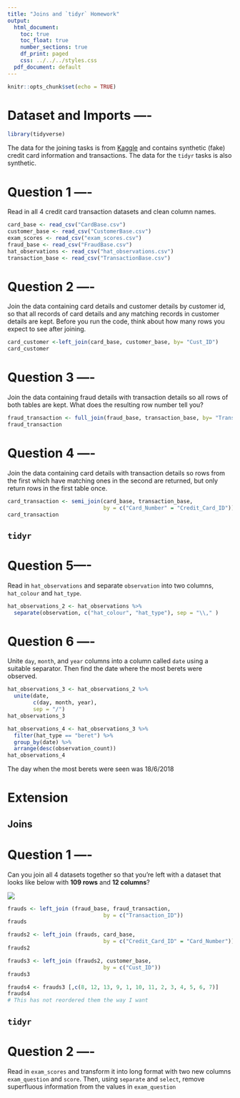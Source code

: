 ```yaml
---
title: "Joins and `tidyr` Homework"
output:
  html_document:
    toc: true
    toc_float: true
    number_sections: true
    df_print: paged
    css: ../../../styles.css
  pdf_document: default
---
```


```r
knitr::opts_chunk$set(echo = TRUE)
```

# Dataset and Imports ----

```r
library(tidyverse)
```

The data for the joining tasks is from [Kaggle](https://www.kaggle.com/ananta/credit-card-data) and contains synthetic (fake) credit card information and transactions. The data for the `tidyr` tasks is also synthetic.


# **Question 1** ----

Read in all 4 credit card transaction datasets and clean column names.

```r
card_base <- read_csv("CardBase.csv")
customer_base <- read_csv("CustomerBase.csv")
exam_scores <- read_csv("exam_scores.csv")
fraud_base <- read_csv("FraudBase.csv")
hat_observations <- read_csv("hat_observations.csv")
transaction_base <- read_csv("TransactionBase.csv")
```

# **Question 2** ----

Join the data containing card details and customer details by customer id, so that all records of card details and any matching records in customer details are kept. Before you run the code, think about how many rows you expect to see after joining.

```r
card_customer <-left_join(card_base, customer_base, by= "Cust_ID")
card_customer
```


# **Question 3** ----

Join the data containing fraud details with transaction details so all rows of both tables are kept. What does the resulting row number tell you?

```r
fraud_transaction <- full_join(fraud_base, transaction_base, by= "Transaction_ID")
fraud_transaction
```


# **Question 4** ----

Join the data containing card details with transaction details so rows from the first which have matching ones in the second are returned, but only return rows in the first table once.

```r
card_transaction <- semi_join(card_base, transaction_base, 
                              by = c("Card_Number" = "Credit_Card_ID"))
card_transaction
```


## `tidyr`

# **Question 5**----

Read in `hat_observations` and separate `observation` into two columns, 
`hat_colour` and `hat_type`.


```r
hat_observations_2 <- hat_observations %>% 
  separate(observation, c("hat_colour", "hat_type"), sep = "\\," )
```


# **Question 6** ----

Unite `day`, `month`, and `year` columns into a column called `date` using a suitable separator. Then find the date where the most berets were observed.

```r
hat_observations_3 <- hat_observations_2 %>%
  unite(date, 
        c(day, month, year), 
        sep = "/") 
hat_observations_3
```

```r
hat_observations_4 <- hat_observations_3 %>% 
  filter(hat_type == "beret") %>% 
  group_by(date) %>% 
  arrange(desc(observation_count)) 
hat_observations_4
```
The day when the most berets were seen was 18/6/2018


# Extension

## Joins

# **Question 1** ----

Can you join all 4 datasets together so that you're left with a dataset that looks like below with **109 rows** and **12 columns**?

![](images/all_joined.png)

```r
frauds <- left_join (fraud_base, fraud_transaction,  
                              by = c("Transaction_ID")) 
frauds
```

```r
frauds2 <- left_join (frauds, card_base,  
                              by = c("Credit_Card_ID" = "Card_Number")) 
frauds2
```

```r
frauds3 <- left_join (frauds2, customer_base,  
                              by = c("Cust_ID")) 
frauds3
```


```r
frauds4 <- frauds3 [,c(8, 12, 13, 9, 1, 10, 11, 2, 3, 4, 5, 6, 7)]
frauds4
# This has not reordered them the way I want 
```



## `tidyr`

# **Question 2** ----

Read in `exam_scores` and transform it into long format with two new columns `exam_question` and `score`. Then, using `separate` and `select`, remove superfluous information from the values in `exam_question`
